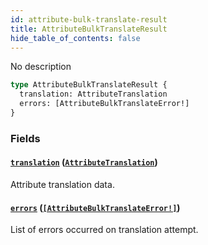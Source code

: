 ```yaml
---
id: attribute-bulk-translate-result
title: AttributeBulkTranslateResult
hide_table_of_contents: false
---
```


No description

```graphql
type AttributeBulkTranslateResult {
  translation: AttributeTranslation
  errors: [AttributeBulkTranslateError!]
}
```

### Fields

#### [`translation`](#) ([`AttributeTranslation`](../../../developer/api-reference/objects/attribute-translation))

Attribute translation data.

#### [`errors`](#) ([`[AttributeBulkTranslateError!]`](../../../developer/api-reference/objects/attribute-bulk-translate-error))

List of errors occurred on translation attempt.
